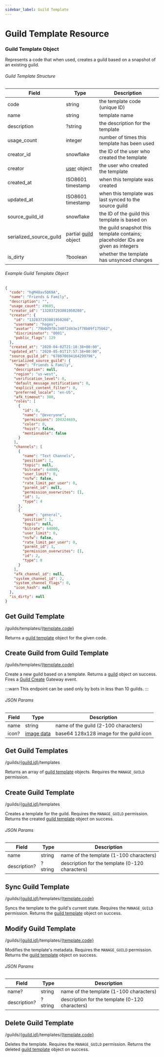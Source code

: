 ```yaml
---
sidebar_label: Guild Template
---
```


# Guild Template Resource

### Guild Template Object

Represents a code that when used, creates a guild based on a snapshot of an existing guild.

###### Guild Template Structure

| Field                   | Type                                                       | Description                                                                      |
|-------------------------|------------------------------------------------------------|----------------------------------------------------------------------------------|
| code                    | string                                                     | the template code (unique ID)                                                    |
| name                    | string                                                     | template name                                                                    |
| description             | ?string                                                    | the description for the template                                                 |
| usage_count             | integer                                                    | number of times this template has been used                                      |
| creator_id              | snowflake                                                  | the ID of the user who created the template                                      |
| creator                 | [user](/docs/resources/user#user-object) object            | the user who created the template                                                |
| created_at              | ISO8601 timestamp                                          | when this template was created                                                   |
| updated_at              | ISO8601 timestamp                                          | when this template was last synced to the source guild                           |
| source_guild_id         | snowflake                                                  | the ID of the guild this template is based on                                    |
| serialized_source_guild | partial [guild](/docs/resources/guild#guild-object) object | the guild snapshot this template contains; placeholder IDs are given as integers |
| is_dirty                | ?boolean                                                   | whether the template has unsynced changes                                        |

###### Example Guild Template Object

```json
{
  "code": "hgM48av5Q69A",
  "name": "Friends & Family",
  "description": "",
  "usage_count": 49605,
  "creator_id": "132837293881950208",
  "creator": {
    "id": "132837293881950208",
    "username": "hoges",
    "avatar": "79b0d9f8c340f2d43e1f78b09f175b62",
    "discriminator": "0001",
    "public_flags": 129
  },
  "created_at": "2020-04-02T21:10:38+00:00",
  "updated_at": "2020-05-01T17:57:38+00:00",
  "source_guild_id": "678070694164299796",
  "serialized_source_guild": {
    "name": "Friends & Family",
    "description": null,
    "region": "us-west",
    "verification_level": 0,
    "default_message_notifications": 0,
    "explicit_content_filter": 0,
    "preferred_locale": "en-US",
    "afk_timeout": 300,
    "roles": [
      {
        "id": 0,
        "name": "@everyone",
        "permissions": 104324689,
        "color": 0,
        "hoist": false,
        "mentionable": false
      }
    ],
    "channels": [
      {
        "name": "Text Channels",
        "position": 1,
        "topic": null,
        "bitrate": 64000,
        "user_limit": 0,
        "nsfw": false,
        "rate_limit_per_user": 0,
        "parent_id": null,
        "permission_overwrites": [],
        "id": 1,
        "type": 4
      },
      {
        "name": "general",
        "position": 1,
        "topic": null,
        "bitrate": 64000,
        "user_limit": 0,
        "nsfw": false,
        "rate_limit_per_user": 0,
        "parent_id": 1,
        "permission_overwrites": [],
        "id": 2,
        "type": 0
      }
    ],
    "afk_channel_id": null,
    "system_channel_id": 2,
    "system_channel_flags": 0,
    "icon_hash": null
  },
  "is_dirty": null
}
```

## Get Guild Template
<Route method="GET">/guilds/templates/[\{template.code\}](/docs/resources/guild-template#guild-template-object)</Route>

Returns a [guild template](/docs/resources/guild-template#guild-template-object) object for the given code.

## Create Guild from Guild Template
<Route method="POST">/guilds/templates/[\{template.code\}](/docs/resources/guild-template#guild-template-object)</Route>

Create a new guild based on a template. Returns a [guild](/docs/resources/guild#guild-object) object on success. Fires a [Guild Create](/docs/events/gateway-events#guild-create) Gateway event.

:::warn
This endpoint can be used only by bots in less than 10 guilds.
:::

###### JSON Params

| Field | Type                                     | Description                             |
|-------|------------------------------------------|-----------------------------------------|
| name  | string                                   | name of the guild (2-100 characters)    |
| icon? | [image data](/docs/reference#image-data) | base64 128x128 image for the guild icon |

## Get Guild Templates
<Route method="GET">/guilds/[\{guild.id\}](/docs/resources/guild#guild-object)/templates</Route>

Returns an array of [guild template](/docs/resources/guild-template#guild-template-object) objects. Requires the `MANAGE_GUILD` permission.

## Create Guild Template
<Route method="POST">/guilds/[\{guild.id\}](/docs/resources/guild#guild-object)/templates</Route>

Creates a template for the guild. Requires the `MANAGE_GUILD` permission. Returns the created [guild template](/docs/resources/guild-template#guild-template-object) object on success.

###### JSON Params

| Field        | Type    | Description                                     |
|--------------|---------|-------------------------------------------------|
| name         | string  | name of the template (1-100 characters)         |
| description? | ?string | description for the template (0-120 characters) |

## Sync Guild Template
<Route method="PUT">/guilds/[\{guild.id\}](/docs/resources/guild#guild-object)/templates/[\{template.code\}](/docs/resources/guild-template#guild-template-object)</Route>

Syncs the template to the guild's current state. Requires the `MANAGE_GUILD` permission. Returns the [guild template](/docs/resources/guild-template#guild-template-object) object on success.

## Modify Guild Template
<Route method="PATCH">/guilds/[\{guild.id\}](/docs/resources/guild#guild-object)/templates/[\{template.code\}](/docs/resources/guild-template#guild-template-object)</Route>

Modifies the template's metadata. Requires the `MANAGE_GUILD` permission. Returns the [guild template](/docs/resources/guild-template#guild-template-object) object on success.

###### JSON Params

| Field        | Type    | Description                                     |
|--------------|---------|-------------------------------------------------|
| name?        | string  | name of the template (1-100 characters)         |
| description? | ?string | description for the template (0-120 characters) |

## Delete Guild Template
<Route method="DELETE">/guilds/[\{guild.id\}](/docs/resources/guild#guild-object)/templates/[\{template.code\}](/docs/resources/guild-template#guild-template-object)</Route>

Deletes the template. Requires the `MANAGE_GUILD` permission. Returns the deleted [guild template](/docs/resources/guild-template#guild-template-object) object on success.
